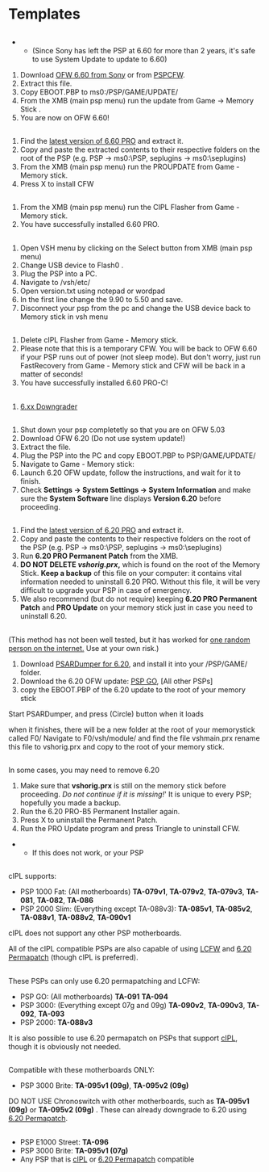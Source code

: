 =Templates=

== {{Install OFW 6.60}} ==

** (Since Sony has left the PSP at 6.60 for more than 2 years, it's safe to use System Update to update to 6.60)
# Download [http://us.playstation.com/support/systemupdates/psp/index.htm OFW 6.60 from Sony] or from [http://pspcfw.com/dl/download.php?file=831PSP_660_FW_UPDATE.RAR PSPCFW].
# Extract this file.
# Copy EBOOT.PBP to ms0:/PSP/GAME/UPDATE/
# From the XMB (main psp menu) run the update from Game -> Memory Stick .
# You are now on OFW 6.60!

== {{Install 6.60 PRO}} ==

# Find the [http://code.google.com/p/procfw/downloads/list latest version of 6.60 PRO] and extract it.
# Copy and paste the extracted contents to their respective folders on the root of the PSP (e.g. PSP -> ms0:\PSP, seplugins -> ms0:\seplugins)
# From the XMB (main psp menu) run the PROUPDATE from Game - Memory stick.
# Press X to install CFW

== {{cIPL Flash 6.60 PRO}} ==

# From the XMB (main psp menu) run the CIPL Flasher from Game - Memory stick.
# You have successfully installed 6.60 PRO.

== {{Remove GEN Version Protect}} ==

# Open VSH menu by clicking on the Select button from XMB (main psp menu)
# Change USB device to Flash0 .
# Plug the PSP into a PC.
# Navigate to /vsh/etc/
# Open version.txt using notepad or wordpad
# In the first line change the 9.90 to 5.50 and save.
# Disconnect your psp from the pc and change the USB device back to Memory stick in vsh menu

=={{Temporary CFW}} ==

# Delete cIPL Flasher from Game - Memory stick.
# Please note that this is a temporary CFW. You will be back to OFW 6.60 if your PSP runs out of power (not sleep mode). But don't worry, just run FastRecovery from Game - Memory stick and CFW will be back in a matter of seconds!
# You have successfully installed 6.60 PRO-C!

== {{Downgrade to OFW 6.20}} ==

# [http://everything-psp.blogspot.com/2012/01/6xx-downgrader-v5.html 6.xx Downgrader]

== {{Install OFW 6.20}} ==

# Shut down your psp completetly so that you are on OFW 5.03
# Download OFW 6.20 (Do not use system update!)
# Extract the file.
# Plug the PSP into the PC and copy EBOOT.PBP to PSP/GAME/UPDATE/
# Navigate to Game - Memory stick:
# Launch 6.20 OFW update, follow the instructions, and wait for it to finish.
# Check '''Settings -> System Settings -> System Information''' and make sure the '''System Software''' line displays '''Version 6.20''' before proceeding.

== {{Install 6.20 PRO}} ==

# Find the [http://code.google.com/p/procfw/downloads/list latest version of 6.20 PRO] and extract it.
# Copy and paste the contents to their respective folders on the root of the PSP (e.g. PSP -> ms0:\PSP, seplugins -> ms0:\seplugins)
# Run '''6.20 PRO Permanent Patch''' from the XMB.
# '''DO NOT DELETE ''vshorig.prx'',''' which is found on the root of the Memory Stick. '''Keep a backup''' of this file on your computer: it contains vital information needed to uninstall 6.20 PRO. Without this file, it will be very difficult to upgrade your PSP in case of emergency.
# We also recommend (but do not require) keeping '''6.20 PRO Permanent Patch''' and '''PRO Update''' on your memory stick just in case you need to uninstall 6.20.

== {{Restoring vshorig.prx}} ==

(This method has not been well tested, but it has worked for [http://gbatemp.net/threads/whats-vshorig-prx-for.304261/ one random person on the internet.] Use at your own risk.)

# Download [http://www.psp-hacks.com/file/1891 PSARDumper for 6.20], and install it into your /PSP/GAME/ folder.
# Download the 6.20 OFW update: [http://www.psphero.com/download/official_620go.rar PSP GO], [All other PSPs] 
# copy the EBOOT.PBP of the 6.20 update to the root of your memory stick

Start PSARDumper, and press (Circle) button when it loads

when it finishes, there will be a new folder at the root of your memorystick called F0/
Navigate to F0/vsh/module/ and find the file vshmain.prx
rename this file to vshorig.prx and copy to the root of your memory stick.

=={{Uninstall 6.20 PRO}}==

In some cases, you may need to remove 6.20

# Make sure that '''vshorig.prx''' is still on the memory stick before proceeding. ''Do not continue if it is missing!''' It is unique to every PSP; hopefully you made a backup.
# Run the 6.20 PRO-B5 Permanent Installer again.
# Press X to uninstall the Permanent Patch.
# Run the PRO Update program and press Triangle to uninstall CFW.
** If this does not work, or your PSP 

== {{cIPL Motherboards}} ==

cIPL supports:

* PSP 1000 Fat: (All motherboards) '''TA-079v1''', '''TA-079v2''', '''TA-079v3''', '''TA-081''', '''TA-082''', '''TA-086'''
* PSP 2000 Slim: (Everything except TA-088v3): '''TA-085v1''', '''TA-085v2''', '''TA-088v1''', '''TA-088v2''', '''TA-090v1'''

cIPL does not support any other PSP motherboards.

All of the cIPL compatible PSPs are also capable of using [[PSP/LCFW Motherboards|LCFW]] and [[PSP/6.20 Permapatch Motherboards|6.20 Permapatch]] (though cIPL is preferred).

== {{6.20 Permapatch Motherboards}} ==

These PSPs can only use 6.20 permapatching and LCFW:

* PSP GO: (All motherboards) '''TA-091''' '''TA-094'''
* PSP 3000: (Everything except 07g and 09g) '''TA-090v2''', '''TA-090v3''', '''TA-092''', '''TA-093'''
* PSP 2000: '''TA-088v3'''

It is also possible to use 6.20 permapatch on PSPs that support [[PSP/cIPL Motherboards|cIPL]], though it is obviously not needed.

== {{Chronoswitch Motherboards}} ==

Compatible with these motherboards ONLY:

* PSP 3000 Brite: '''TA-095v1 (09g)''', '''TA-095v2 (09g)'''

DO NOT USE Chronoswitch with other motherboards, such as '''TA-095v1 (09g)''' or '''TA-095v2 (09g)''' . These can already downgrade to 6.20 using [[PSP/6.20 Permapatch|6.20 Permapatch]].

== {{LCFW Motherboards}} ==

* PSP E1000 Street: '''TA-096'''
* PSP 3000 Brite: '''TA-095v1 (07g)'''
* Any PSP that is [[PSP/cIPL Motherboards|cIPL]] or [[PSP/6.20 Permapatch Motherboards|6.20 Permapatch]] compatible
